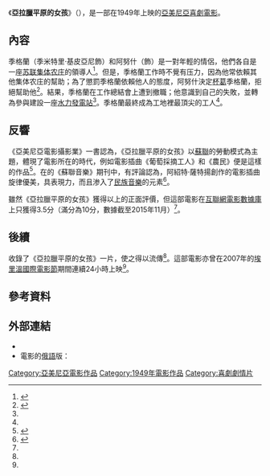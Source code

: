{{電影資訊框
| 片名     = 《亞拉臘平原的女孩》
| 電影原名 = Արարատյան դաշտի աղջիկը
| 圖像     = 
| 圖像說明 = 《亞拉臘平原的女孩》電影海報
| 導演     = {{link-en|哈莫·別克納扎良|Hamo Beknazarian}}
| 編劇     = 米海爾·恰馬尼揚<br />耶夫格尼·波梅什奇科夫
| 配樂     = {{link-en|阿紹特·薩特揚|Ashot Satyan}}
| 攝影     = 加洛什·別克納扎良<br />伊萬·季爾達良
| 製片商   = 埃里溫電影製片廠
| 片長     = 80分鐘
| 產地     = {{flag|Armenian SSR}}
| 語言     = [[亞美尼亞語|亞美尼亞語]]
| 上映日期 = {{flag|Armenian SSR}}：1949年<br />{{flag|USSR}}：1950年2月14日
| 發行商   = 阿爾特基諾影業（{{flag|USA}}）
}}
《'''亞拉臘平原的女孩'''》（{{lang-hy|Արարատյան դաշտի աղջիկը}}），是一部在1949年上映的[[亞美尼亞|亞美尼亞]][[喜劇|喜劇]][[電影|電影]]。

== 內容 ==
季格蘭（季米特里·基皮亞尼飾）和阿努什（{{link-en|梅塔克亞·西莫尼揚|Metaksia Simonyan}}飾）是一對年輕的情侶，他們各自是一座[[苏联集体农庄|苏联集体农庄]]的領導人<ref name=fest>{{cite web |title=GIRL FROM ARARAT VALLEY, A |url=http://www.gaiff.am/en/uMXkAW4YGxxLtdNLvzwJmi7EAM |website=GOLDEN APRICOT INTERNATIONAL FILM FESTIVAL |accessdate=2015-11-05 |archiveurl=https://archive.is/20151105055444/http://www.gaiff.am/en/uMXkAW4YGxxLtdNLvzwJmi7EAM |archivedate=2015-11-05 |deadurl=yes }}</ref>。但是，季格蘭工作時不覺有压力，因為他常依賴其他集体农庄的幫助；為了懲罰季格蘭依賴他人的態度，阿努什決定[[杯葛|杯葛]]季格蘭，拒絕幫助他<ref name=IMDb>{{IMDb title|0360375|亞拉臘平原的女孩}}</ref>。結果，季格蘭在工作總結會上遭到撤職；他意識到自己的失敗，並轉為參與建設一座[[水力發電站|水力發電站]]<ref name=IMDb/>。季格蘭最終成為工地裡最頂尖的工人<ref name=fest/>。

== 反響 ==
《亞美尼亞電影攝影業》一書認為，《亞拉臘平原的女孩》以[[蘇聯|蘇聯]]的勞動模式為主題，體現了電影所在的時代，例如電影插曲《葡萄採摘工人》和《農民》便是這樣的作品<ref>{{cite book|author1=Институт истории искусств|title=Кинематография Армении|publisher=Изд-во восточной литературы|year=1962|pages=206}}</ref>。在{{link-en|蘇聯作曲家聯盟|Union of Soviet Composers}}的《蘇聯音樂》期刊中，有評論認為，阿紹特·薩特揚創作的電影插曲旋律優美，具表現力，而且渗入了[[民族音樂|民族音樂]]的元素<ref>{{cite journal|author1=Союз композиторов СССР|year=1950|title=Советская музыка|publisher=Государственное Музыкальное издательство|pages=46|issue=1–6}}</ref>。

雖然《亞拉臘平原的女孩》獲得以上的正面評價，但這部電影在[[互聯網電影數據庫|互聯網電影數據庫]]上只獲得3.5分（滿分為10分，數據截至2015年11月）<ref name=IMDb />。

== 後續 ==
{{link-en|亞美尼亞檔案館|National Archives of Armenia}}收錄了《亞拉臘平原的女孩》一片，使之得以流傳<ref name=fest />。這部電影亦曾在2007年的[[埃里溫國際電影節|埃里溫國際電影節]]期間連續24小時上映<ref name=fest />。

== 參考資料 ==
{{reflist}}

== 外部連結 ==
* {{IMDb title|0360375|亞拉臘平原的女孩}}
* 電影的[[俄語|俄語]]版：{{youtube|AQSRdizWrVo|Девушка Араратской долины / Արարատյան դաշտի աղջիկը / The Girl of Ararat Valley (1949) (RUS)}}

[[Category:亞美尼亞電影作品|Category:亞美尼亞電影作品]]
[[Category:1949年電影作品|Category:1949年電影作品]]
[[Category:喜劇劇情片|Category:喜劇劇情片]]